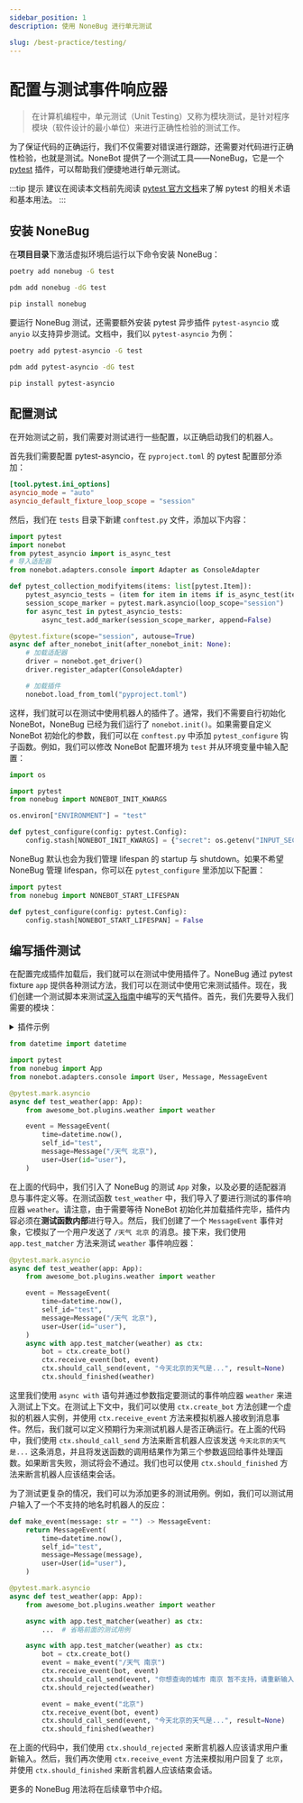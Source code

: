 ```yaml
---
sidebar_position: 1
description: 使用 NoneBug 进行单元测试

slug: /best-practice/testing/
---
```


# 配置与测试事件响应器


> 在计算机编程中，单元测试（Unit Testing）又称为模块测试，是针对程序模块（软件设计的最小单位）来进行正确性检验的测试工作。

为了保证代码的正确运行，我们不仅需要对错误进行跟踪，还需要对代码进行正确性检验，也就是测试。NoneBot 提供了一个测试工具——NoneBug，它是一个 [pytest](https://docs.pytest.org/en/stable/) 插件，可以帮助我们便捷地进行单元测试。

:::tip 提示
建议在阅读本文档前先阅读 [pytest 官方文档](https://docs.pytest.org/en/stable/)来了解 pytest 的相关术语和基本用法。
:::

## 安装 NoneBug

在**项目目录**下激活虚拟环境后运行以下命令安装 NoneBug：

<Tabs groupId="tool">
  <TabItem value="poetry" label="Poetry" default>

```bash
poetry add nonebug -G test
```

  </TabItem>
  <TabItem value="pdm" label="PDM">

```bash
pdm add nonebug -dG test
```

  </TabItem>
  <TabItem value="pip" label="pip">

```bash
pip install nonebug
```

  </TabItem>
</Tabs>

要运行 NoneBug 测试，还需要额外安装 pytest 异步插件 `pytest-asyncio` 或 `anyio` 以支持异步测试。文档中，我们以 `pytest-asyncio` 为例：

<Tabs groupId="tool">
  <TabItem value="poetry" label="Poetry" default>

```bash
poetry add pytest-asyncio -G test
```

  </TabItem>
  <TabItem value="pdm" label="PDM">

```bash
pdm add pytest-asyncio -dG test
```

  </TabItem>
  <TabItem value="pip" label="pip">

```bash
pip install pytest-asyncio
```

  </TabItem>
</Tabs>

## 配置测试

在开始测试之前，我们需要对测试进行一些配置，以正确启动我们的机器人。

首先我们需要配置 pytest-asyncio，在 `pyproject.toml` 的 pytest 配置部分添加：

```toml
[tool.pytest.ini_options]
asyncio_mode = "auto"
asyncio_default_fixture_loop_scope = "session"
```

然后，我们在 `tests` 目录下新建 `conftest.py` 文件，添加以下内容：

```python title=tests/conftest.py
import pytest
import nonebot
from pytest_asyncio import is_async_test
# 导入适配器
from nonebot.adapters.console import Adapter as ConsoleAdapter

def pytest_collection_modifyitems(items: list[pytest.Item]):
    pytest_asyncio_tests = (item for item in items if is_async_test(item))
    session_scope_marker = pytest.mark.asyncio(loop_scope="session")
    for async_test in pytest_asyncio_tests:
        async_test.add_marker(session_scope_marker, append=False)

@pytest.fixture(scope="session", autouse=True)
async def after_nonebot_init(after_nonebot_init: None):
    # 加载适配器
    driver = nonebot.get_driver()
    driver.register_adapter(ConsoleAdapter)

    # 加载插件
    nonebot.load_from_toml("pyproject.toml")
```

这样，我们就可以在测试中使用机器人的插件了。通常，我们不需要自行初始化 NoneBot，NoneBug 已经为我们运行了 `nonebot.init()`。如果需要自定义 NoneBot 初始化的参数，我们可以在 `conftest.py` 中添加 `pytest_configure` 钩子函数。例如，我们可以修改 NoneBot 配置环境为 `test` 并从环境变量中输入配置：

```python {4,6,8-10} title=tests/conftest.py
import os

import pytest
from nonebug import NONEBOT_INIT_KWARGS

os.environ["ENVIRONMENT"] = "test"

def pytest_configure(config: pytest.Config):
    config.stash[NONEBOT_INIT_KWARGS] = {"secret": os.getenv("INPUT_SECRET")}
```

NoneBug 默认也会为我们管理 lifespan 的 startup 与 shutdown。如果不希望 NoneBug 管理 lifespan，你可以在 `pytest_configure` 里添加以下配置：

```python
import pytest
from nonebug import NONEBOT_START_LIFESPAN

def pytest_configure(config: pytest.Config):
    config.stash[NONEBOT_START_LIFESPAN] = False
```

## 编写插件测试

在配置完成插件加载后，我们就可以在测试中使用插件了。NoneBug 通过 pytest fixture `app` 提供各种测试方法，我们可以在测试中使用它来测试插件。现在，我们创建一个测试脚本来测试[深入指南](../../appendices/session-control.mdx)中编写的天气插件。首先，我们先要导入我们需要的模块：

<details>
  <summary>插件示例</summary>

```python title=weather/__init__.py
from nonebot import on_command
from nonebot.rule import to_me
from nonebot.matcher import Matcher
from nonebot.adapters import Message
from nonebot.params import CommandArg, ArgPlainText

weather = on_command("天气", rule=to_me(), aliases={"weather", "天气预报"})

@weather.handle()
async def handle_function(matcher: Matcher, args: Message = CommandArg()):
    if args.extract_plain_text():
        matcher.set_arg("location", args)

@weather.got("location", prompt="请输入地名")
async def got_location(location: str = ArgPlainText()):
    if location not in ["北京", "上海", "广州", "深圳"]:
        await weather.reject(f"你想查询的城市 {location} 暂不支持，请重新输入！")
    await weather.finish(f"今天{location}的天气是...")
```

</details>

```python {4,5,9,11-16} title=tests/test_weather.py
from datetime import datetime

import pytest
from nonebug import App
from nonebot.adapters.console import User, Message, MessageEvent

@pytest.mark.asyncio
async def test_weather(app: App):
    from awesome_bot.plugins.weather import weather

    event = MessageEvent(
        time=datetime.now(),
        self_id="test",
        message=Message("/天气 北京"),
        user=User(id="user"),
    )
```

在上面的代码中，我们引入了 NoneBug 的测试 `App` 对象，以及必要的适配器消息与事件定义等。在测试函数 `test_weather` 中，我们导入了要进行测试的事件响应器 `weather`。请注意，由于需要等待 NoneBot 初始化并加载插件完毕，插件内容必须在**测试函数内部**进行导入。然后，我们创建了一个 `MessageEvent` 事件对象，它模拟了一个用户发送了 `/天气 北京` 的消息。接下来，我们使用 `app.test_matcher` 方法来测试 `weather` 事件响应器：

```python {11-15} title=tests/test_weather.py
@pytest.mark.asyncio
async def test_weather(app: App):
    from awesome_bot.plugins.weather import weather

    event = MessageEvent(
        time=datetime.now(),
        self_id="test",
        message=Message("/天气 北京"),
        user=User(id="user"),
    )
    async with app.test_matcher(weather) as ctx:
        bot = ctx.create_bot()
        ctx.receive_event(bot, event)
        ctx.should_call_send(event, "今天北京的天气是...", result=None)
        ctx.should_finished(weather)
```

这里我们使用 `async with` 语句并通过参数指定要测试的事件响应器 `weather` 来进入测试上下文。在测试上下文中，我们可以使用 `ctx.create_bot` 方法创建一个虚拟的机器人实例，并使用 `ctx.receive_event` 方法来模拟机器人接收到消息事件。然后，我们就可以定义预期行为来测试机器人是否正确运行。在上面的代码中，我们使用 `ctx.should_call_send` 方法来断言机器人应该发送 `今天北京的天气是...` 这条消息，并且将发送函数的调用结果作为第三个参数返回给事件处理函数。如果断言失败，测试将会不通过。我们也可以使用 `ctx.should_finished` 方法来断言机器人应该结束会话。

为了测试更复杂的情况，我们可以为添加更多的测试用例。例如，我们可以测试用户输入了一个不支持的地名时机器人的反应：

```python {17-21,23-26} title=tests/test_weather.py
def make_event(message: str = "") -> MessageEvent:
    return MessageEvent(
        time=datetime.now(),
        self_id="test",
        message=Message(message),
        user=User(id="user"),
    )

@pytest.mark.asyncio
async def test_weather(app: App):
    from awesome_bot.plugins.weather import weather

    async with app.test_matcher(weather) as ctx:
        ...  # 省略前面的测试用例

    async with app.test_matcher(weather) as ctx:
        bot = ctx.create_bot()
        event = make_event("/天气 南京")
        ctx.receive_event(bot, event)
        ctx.should_call_send(event, "你想查询的城市 南京 暂不支持，请重新输入！", result=None)
        ctx.should_rejected(weather)

        event = make_event("北京")
        ctx.receive_event(bot, event)
        ctx.should_call_send(event, "今天北京的天气是...", result=None)
        ctx.should_finished(weather)
```

在上面的代码中，我们使用 `ctx.should_rejected` 来断言机器人应该请求用户重新输入。然后，我们再次使用 `ctx.receive_event` 方法来模拟用户回复了 `北京`，并使用 `ctx.should_finished` 来断言机器人应该结束会话。

更多的 NoneBug 用法将在后续章节中介绍。
